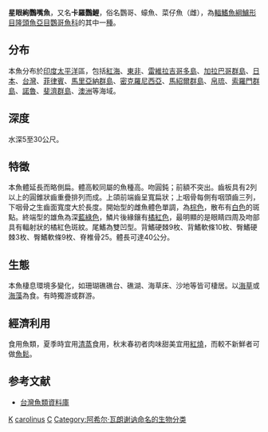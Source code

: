{{Speciesbox
| genus = Calotomus
| species = carolinus
| authority = [[Achille_Valenciennes|Valenciennes]], 1840
| image = Calotomus carolinus mâle.jpg
| image_caption = 雄魚
| status = LC
| status_system = iucn3.1
| synonyms = *Callyodon brachysoma-Bleeker, 1861
*Callyodon carolinus-Valenciennes, 1840
*Callyodon genistriatus-Valenciennes, 1840
*Callyodon sandwicensis-Valenciennes, 1840
*Calotomus irradians-Valenciennes, 1840
*Calotomus sandvicensis-Jenkins, 1901
*Calotomus sandwicensis-Valenciennes, 1840
*Calotomus snyderi-Valenciennes, 1840
*Calotomus spinidens-Jenkins, 1903
*Cryptotomus albimarginatus-Gilbert, 1890
*Cryptotomus spinidens-Fourmanoir & Guézé, 1961
*Leptoscarus vaigiensis-Bleeker, 1961
*Scarichthys rarotongae-Seale, 1906
}}

'''星眼絢鸚嘴魚'''，又名'''卡羅鸚鯉'''，俗名鸚哥、蠔魚、菜仔魚（雌），為[[輻鰭魚綱|輻鰭魚綱]][[鱸形目|鱸形目]][[隆頭魚亞目|隆頭魚亞目]][[鸚哥魚科|鸚哥魚科]]的其中一[[種|種]]。

==分布==
本魚分布於[[印度|印度]][[太平洋|太平洋]]區，包括[[紅海|紅海]]、[[東非|東非]]、[[雷維拉吉哥多島|雷維拉吉哥多島]]、[[加拉巴哥群島|加拉巴哥群島]]、[[日本|日本]]、[[台灣|台灣]]、[[菲律賓|菲律賓]]、[[馬里亞納群島|馬里亞納群島]]、[[密克羅尼西亞|密克羅尼西亞]]、[[馬紹爾群島|馬紹爾群島]]、[[帛琉|帛琉]]、[[索羅門群島|索羅門群島]]、[[諾魯|諾魯]]、[[斐濟群島|斐濟群島]]、[[澳洲|澳洲]]等海域。

==深度==
水深5至30公尺。

==特徵==
本魚體延長而略側扁。體高較同屬的魚種高。吻圓鈍；前額不突出。齒板具有2列以上的圓錐狀齒重疊排列而成。上頜前端齒呈寬扁狀；上咽骨每側有咽頭齒三列，下咽骨之生齒面寬度大於長度。開始型的雌魚體色單調，為[[棕色|棕色]]，散布有[[白色|白色]]的斑點。終端型的雄魚為深[[藍綠色|藍綠色]]，鱗片後緣鑲有[[橘色|橘]][[紅色|紅色]]，最明顯的是眼睛四周及吻部具有輻射狀的橘紅色斑紋。尾鰭為雙凹型。背鰭硬棘9枚、背鰭軟條10枚、臀鰭硬棘3枚、臀鰭軟條9枚、脊椎骨25。體長可達40公分。

==生態==
本魚棲息環境多變化，如珊瑚礁礁台、礁湖、海草床、沙地等皆可棲居。以[[海草|海草]]或[[海藻|海藻]]為食。有時獨游或群游。

==經濟利用==
食用魚類，夏季時宜用[[清蒸|清蒸]]食用，秋末春初者肉味甜美宜用[[紅燒|紅燒]]，而較不新鮮者可做[[魚鬆|魚鬆]]。

==参考文献==
*[http://fishdb.sinica.edu.tw/ 台灣魚類資料庫]{{Wayback|url=http://fishdb.sinica.edu.tw/ |date=20160304193340 }}
{{Taxonbar|from=Q2569577}}

[[Category:食用鱼|K]]
[[Category:絢鸚嘴魚屬|carolinus]]
[[Category:1840年描述的魚類|C]]
[[Category:阿希尔·瓦朗谢讷命名的生物分类|Category:阿希尔·瓦朗谢讷命名的生物分类]]
